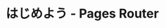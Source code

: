 ---
source-updated-at: 2025-05-16T04:52:11.000Z
translation-updated-at: 2025-06-02T19:54:41.425Z
title: はじめよう - Pages Router
nav_title: はじめよう
description: Pages Router を使用して Next.js でフルスタックウェブアプリケーションを作成する方法を学びましょう。
---